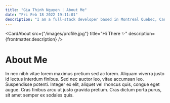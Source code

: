 ```yaml
---
title: "Gia Thinh Nguyen | About Me"
date: "Fri Feb 18 2022 19:11:01"
description: "I am a full-stack developer based in Montreal Quebec, Canada. After completing my web development bootcamp at Concordia University I started to work as a Frontend Developer."
---
```


<CardAbout
  src={"/images/profile.jpg"}
  title="Hi There ✨"
  description={frontmatter.description}
/>

# About Me

In nec nibh vitae lorem maximus pretium sed ac lorem. Aliquam viverra
justo id lectus interdum finibus. Sed nec auctor leo, vitae accumsan leo. Suspendisse potenti. Integer ex elit,
aliquet vel rhoncus quis, congue eget augue. Cras finibus arcu ut justo gravida pretium. Cras dictum porta purus, sit amet semper ex sodales quis.

